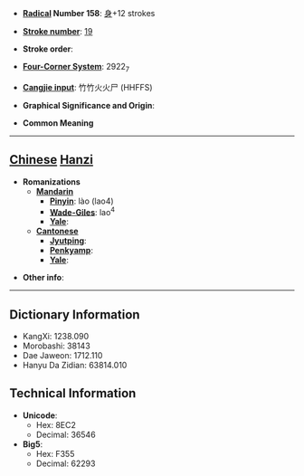 * '''[[Wiktionary:Chinese radical index| Radical]] Number 158''': [[Wiktionary:Chinese radical index 身|身]]+12 strokes

* '''[[Wiktionary:Chinese total strokes index|Stroke number]]''': [[Wiktionary:Chinese total strokes index 19|19]]

* '''Stroke order''': 

* '''[[Wiktionary:Chinese four corner index|Four-Corner System]]''': 2922<sub>7</sub>

* '''[[Wiktionary:Chinese Cangjie index|Cangjie input]]''': 竹竹火火尸 (HHFFS)

* '''Graphical Significance and Origin''': 

* '''Common Meaning'''

----

== [[Chinese]] [[Hanzi]] ==

* '''Romanizations'''
** '''[[Mandarin]]'''
*** '''[[Pinyin]]''': lào (lao4)
*** '''[[Wade-Giles]]''': lao<sup>4</sup>
*** '''[[Yale]]''': 
** '''[[Cantonese]]'''
*** '''[[Jyutping]]''':
*** '''[[Penkyamp]]''': 
*** '''[[Yale]]''': 

* '''Other info''': 

----

== Dictionary Information ==

* KangXi: 1238.090
* Morobashi: 38143
* Dae Jaweon: 1712.110
* Hanyu Da Zidian: 63814.010

== Technical Information ==

* '''Unicode''':
** Hex: 8EC2
** Decimal: 36546
* '''Big5''':
** Hex: F355
** Decimal: 62293